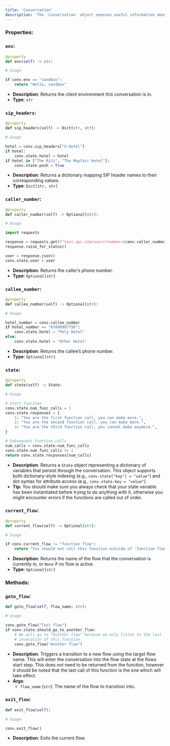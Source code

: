 ```yaml
---
title: 'Conversation'
description: 'The `Conversation` object exposes useful information about the current state of the conversation and utilities for controlling conversation flow. This includes the environment, SIP headers, the current flow, caller and callee phone numbers, and the conversation state, where you can store custom variables that persist throughout the conversation.'
---
```


### Properties:

### `env`:

```python
@property
def env(self) -> str:

# Usage

if conv.env == "sandbox":
	return "Hello, sandbox"
```

- **Description**: Returns the client environment this conversation is in.
- **Type**: `str`

    

### `sip_headers`:

```python
@property
def sip_headers(self) -> Dict[str, str]:

# Usage

hotel = conv.sip_headers["X-Hotel"]
if hotel:
	conv.state.hotel = hotel
if hotel in ["The Ritz", "The Mayfair Hotel"]:
	conv.state.posh = True
```

- **Description**: Returns a dictionary mapping SIP header names to their corresponding values.
- **Type**: `Dict[str, str]`

### `caller_number`:

```python
@property
def caller_number(self) -> Optional[str]:

# Usage

import requests

response = requests.get(f"test.api.com/users?number={conv.caller_number}")
response.raise_for_status()

user = response.json()
conv.state.user = user
```

- **Description**: Returns the caller’s phone number.
- **Type**: `Optional[str]`

### `callee_number`:

```python
@property
def callee_number(self) -> Optional[str]:

# Usage

hotel_number = conv.callee_number
if hotel_number == "07890987756":
	conv.state.hotel = "Poly Hotel"
else:
	conv.state.hotel = "Other Hotel"
```

- **Description**: Returns the callee’s phone number.
- **Type**: `Optional[str]`

### `state`:

```python
@property
def state(self) -> State:

# Usage

# Start function
conv.state.num_func_calls = 1
conv.state.responses = {
	1: "You are the first function call, you can make more.",
	2: "You are the second function call, you can make more.",
	3: "You are the third function call, you cannot make anymore.",
}

# Subsequent function calls
num_calls = conv.state.num_func_calls
conv.state.num_func_calls += 1
return conv.state.responses[num_calls]
```

- **Description**: Returns a `State` object representing a dictionary of variables that persist through the conversation. This object supports both dictionary-style indexing (e.g., `conv.state["key"] = "value"`) and dot syntax for attribute access (e.g., `conv.state.key = "value"`).
- **Tip:** You should make sure you always check that your state variable has been instantiated before trying to do anything with it, otherwise you might encounter errors if the functions are called out of order.

### `current_flow`:

```python
@property
def current_flow(self) -> Optional[str]:

# Usage

if conv.current_flow != "function flow":
	return "You should not call this function outside of 'function flow' flow"
```

- **Description**: Returns the name of the flow that the conversation is currently in, or `None` if no flow is active.
- **Type**: `Optional[str]`

### Methods:

### `goto_flow`:

```python
def goto_flow(self, flow_name: str):

# Usage

conv.goto_flow("Test flow")
if conv.state.should_go_to_another_flow:
	# We will go to "Another flow" because we only listen to the last
	# invocation of this function.
	conv.goto_flow("Another flow")
```

- **Description**: Triggers a transition to a new flow using the target flow name. This will enter the conversation into the flow state at the flows start step. 
This does not need to be returned from the function, however it should be noted that the last call of this function is the one which will take effect.
- **Args**:
    - `flow_name` (`str`): The name of the flow to transition into.

### `exit_flow`:

```python
def exit_flow(self):

# Usage

conv.exit_flow()
```

- **Description**: Exits the current flow.